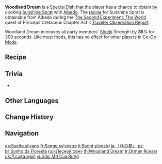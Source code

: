 {{Food Infobox
|id              = 108214
|description     = The fruits and vegetables are laid out like grass, and they stand tall like trees. In this miniature world-in-a-plate, you circle the mottled city wall, follow brown alleys, and enter the light orange castle. A sweet, tender taste then bursts forth like a blooming flower. You open your eyes. There is a smile in the white-haired prince's eyes.
|type            = DEF-Boosting Dishes
|effectType      = DEF Up
|effect          = Increases all party members' Shield Strength by '''35'''% for 300s.
|eff_att1        = Shield Strength
|quality         = 3
|character       = Albedo
|base            = Sunshine Sprat
}}
'''Woodland Dream''' is a [[Special Dish]] that the player has a chance to obtain by cooking [[Sunshine Sprat]] with [[Albedo]]. The [[recipe]] for Sunshine Sprat is obtainable from Albedo during the [[The Second Experiment: The World]] quest of Princeps Cretaceus Chapter Act I: [[Traveler Observation Report]].

Woodland Dream increases all party members' [[Shield]] Strength by '''35'''% for 300 seconds. Like most foods, this has no effect for other players in [[Co-Op Mode]].

==Recipe==
{{Recipe
|type = Cooking
|character = Albedo
|Butter = 3
|Fish = 3
|Salt = 1
|Small Lamp Grass = 1
|sort = Butter;Fish;Salt;Small Lamp Grass
}}

==Trivia==
* {{Mail Attachments by Category List}}

==Other Languages==
{{Other Languages
|en      = Woodland Dream
|zhs     = 「林之梦」
|zhs_rm  = "Lín zhī Mèng"
|zht     = 「林之夢」
|zht_rm  = "Lín zhī Mèng"
|zh_tl   = Forest's Dream
|ja      = 「林の夢」
|ja_rm   = "Hayashi No Yume"
|ja_tl   = "Forest's Dream"
|ko      = 「숲의 꿈」
|ko_rm   = "Sup-ui Kkum"
|ko_tl   = "Forest's Dream"
|es      = Sueño silvano
|es_tl   = Sylvan Dream
|fr      = Songe sylvestre
|fr_tl   = Sylvan Dream
|ru      = «Лесной сон»
|ru_tl   = "Forest Dream"
|th      = Woodland Dream
|vi      = Giấc Mơ Của Rừng
|vi_tl   = Forest's Dream
|de      = Waldtraum
|de_tl   = Forest Dream
|id      = Woodland Dream
|pt      = Sonho da Floresta
|pt_tl   = 
|tr      = Orman Rüyası
|tr_tl   = Forest Dream
|it      = Sogni silvestri
|it_tl   = 
}}

==Change History==
{{Change History|1.2}}

==Navigation==
{{Food Navbox|type=Special Dishes}}

[[es:Sueño silvano]]
[[fr:Songe sylvestre]]
[[it:Sogni silvestri]]
[[ja:「林の夢」]]
[[pt-br:Sonho da Floresta]]
[[ru:«Лесной сон»]]
[[th:Woodland Dream]]
[[tr:Orman Rüyası]]
[[uk:Лісова мрія]]
[[vi:Giấc Mơ Của Rừng]]